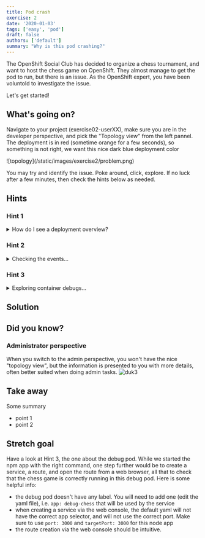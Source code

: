 ```yaml
---
title: Pod crash
exercise: 2
date: '2020-01-03'
tags: ['easy', 'pod']
draft: false
authors: ['default']
summary: "Why is this pod crashing?"
---
```

The OpenShift Social Club has decided to organize a chess tournament, and want to host the chess game on OpenShift.
They almost manage to get the pod to run, but there is an issue. As the OpenShift expert, you have been voluntold to investigate the issue.


Let's get started!

<TOCInline toc={props.toc} asDisclosure />


## What's going on?
Navigate to your project (exercise02-userXX), make sure you are in the developer perspective, and pick the "Topology view" from the left pannel.
The deployment is in red (sometime orange for a few seconds), so something is not right, we want this nice dark blue deployment color


<Zoom>
![topology](/static/images/exercise2/problem.png)
</Zoom>

You may try and identify the issue. Poke around, click, explore.
If no luck after a few minutes, then check the hints below as needed.

## Hints
### Hint 1
<details>
  <summary>How do I see a deployment overview?</summary>

You can get a quick overview of the deployment situation by clicking on the deployment icon.
You can probably see some early indications of the problem.
<Zoom>
![hint1](/static/images/exercise2/hint1.png)
</Zoom>

In the following hints, we are going to explore the three options (events, logs and debugs).

</details>

### Hint 2
<details>
  <summary>Checking the events...</summary>

From Hint1, if you click on `View events`, you should see:
<Zoom>
![hint2](/static/images/exercise2/hint2.png)
</Zoom>
You probably noticed there is not much additional information, just a confirmation of the crashloop.
</details>

### Hint 3
<details>
  <summary>Exploring container debugs...</summary>

From Hint1, if you click on `Debug container chess`:
OpenShift starts a new chess container, but overwrite the entrypoint command to give you a shell instead:

<Zoom>
![hint3](/static/images/exercise2/hint3.png)
</Zoom>
You can try and run the npm command, this should give you some logs that indicate everything is running,
as expected. So what's happening?

</details>


## Solution


## Did you know?

### Administrator perspective
When you switch to the admin perspective, you won't have the nice "topology view", but the information
is presented to you with more details, often better suited when doing admin tasks.
<Zoom>
![duk3](/static/images/exercise2/duk1.png)
</Zoom>



## Take away
Some summary
- point 1
- point 2

## Stretch goal
Have a look at Hint 3, the one about the debug pod. While we started the npm app with the right
command, one step further would be to create a service, a route, and open the route from a web
browser, all that to check that the chess game is correctly running in this debug pod. Here is some helpful info:
- the debug pod doesn't have any label. You will need to add one (edit the yaml file), i.e. `app: debug-chess` that will be used by the service
- when creating a service via the web console, the default yaml will not have the correct app selector, and will not use the correct port. Make sure to use 
`port: 3000` and `targetPort: 3000` for this node app
- the route creation via the web console should be intuitive. 



